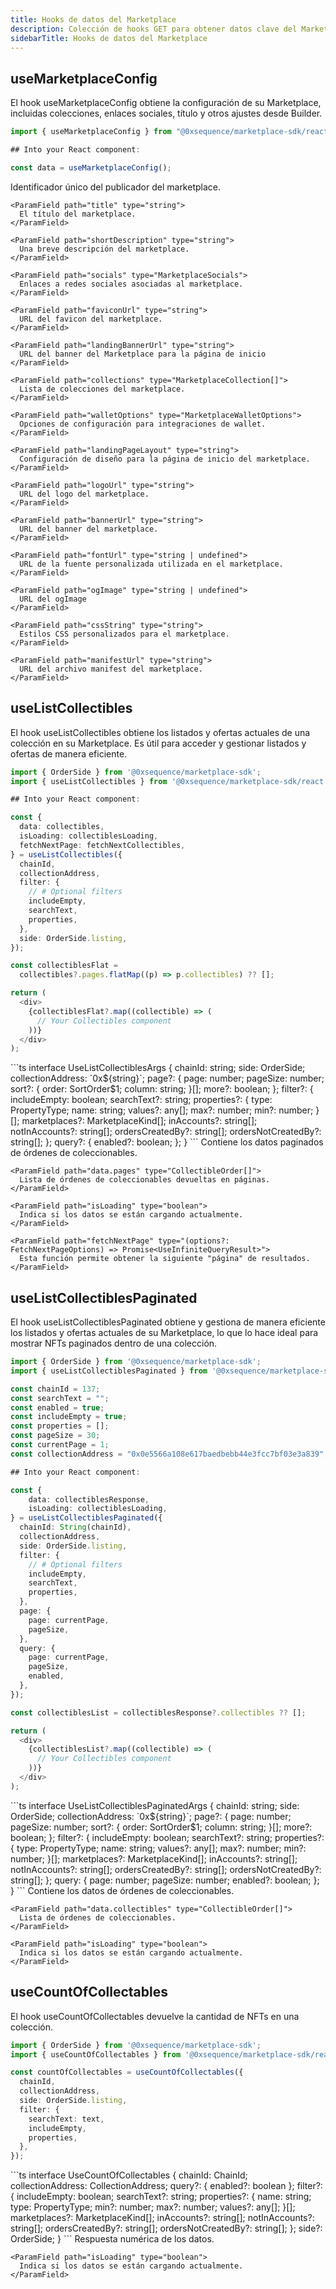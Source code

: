 ```yaml
---
title: Hooks de datos del Marketplace
description: Colección de hooks GET para obtener datos clave del Marketplace. Útiles para obtener y gestionar información del Marketplace en su interfaz de usuario.
sidebarTitle: Hooks de datos del Marketplace
---
```


## useMarketplaceConfig
El hook useMarketplaceConfig obtiene la configuración de su Marketplace, incluidas colecciones, enlaces sociales, título y otros ajustes desde Builder.

```ts
import { useMarketplaceConfig } from "@0xsequence/marketplace-sdk/react";

## Into your React component:

const data = useMarketplaceConfig();
```

<ResponseField name="useMarketplaceConfig">
  <ResponseField name="* return properties" />

  <Expandable>
    <ParamField path="publisherId" type="string">
      Identificador único del publicador del marketplace.
    </ParamField>

    <ParamField path="title" type="string">
      El título del marketplace.
    </ParamField>

    <ParamField path="shortDescription" type="string">
      Una breve descripción del marketplace.
    </ParamField>

    <ParamField path="socials" type="MarketplaceSocials">
      Enlaces a redes sociales asociadas al marketplace.
    </ParamField>

    <ParamField path="faviconUrl" type="string">
      URL del favicon del marketplace.
    </ParamField>

    <ParamField path="landingBannerUrl" type="string">
      URL del banner del Marketplace para la página de inicio
    </ParamField>

    <ParamField path="collections" type="MarketplaceCollection[]">
      Lista de colecciones del marketplace.
    </ParamField>

    <ParamField path="walletOptions" type="MarketplaceWalletOptions">
      Opciones de configuración para integraciones de wallet.
    </ParamField>

    <ParamField path="landingPageLayout" type="string">
      Configuración de diseño para la página de inicio del marketplace.
    </ParamField>

    <ParamField path="logoUrl" type="string">
      URL del logo del marketplace.
    </ParamField>

    <ParamField path="bannerUrl" type="string">
      URL del banner del marketplace.
    </ParamField>

    <ParamField path="fontUrl" type="string | undefined">
      URL de la fuente personalizada utilizada en el marketplace.
    </ParamField>

    <ParamField path="ogImage" type="string | undefined">
      URL del ogImage
    </ParamField>

    <ParamField path="cssString" type="string">
      Estilos CSS personalizados para el marketplace.
    </ParamField>

    <ParamField path="manifestUrl" type="string">
      URL del archivo manifest del marketplace.
    </ParamField>
  </Expandable>
</ResponseField>

## useListCollectibles
El hook useListCollectibles obtiene los listados y ofertas actuales de una colección en su Marketplace. Es útil para acceder y gestionar listados y ofertas de manera eficiente.

```ts
import { OrderSide } from '@0xsequence/marketplace-sdk';
import { useListCollectibles } from '@0xsequence/marketplace-sdk/react';

## Into your React component:

const {
  data: collectibles,
  isLoading: collectiblesLoading,
  fetchNextPage: fetchNextCollectibles,
} = useListCollectibles({
  chainId,
  collectionAddress,
  filter: {
    // # Optional filters
    includeEmpty,
    searchText,
    properties,
  },
  side: OrderSide.listing,
});

const collectiblesFlat =
  collectibles?.pages.flatMap((p) => p.collectibles) ?? [];

return (
  <div>
    {collectiblesFlat?.map((collectible) => (
      // Your Collectibles component
    ))}
  </div>
);
```

<ResponseField name="useListCollectibles">
  <ResponseField name="* params" />

  <Expandable>
    ```ts
    interface UseListCollectiblesArgs {
      chainId: string;
      side: OrderSide;
      collectionAddress: `0x${string}`;
      page?: {
        page: number;
        pageSize: number;
        sort?: {
          order: SortOrder$1;
          column: string;
        }[];
        more?: boolean;
      };
      filter?: {
        includeEmpty: boolean;
        searchText?: string;
        properties?: {
          type: PropertyType;
          name: string;
          values?: any[];
          max?: number;
          min?: number;
        }[];
        marketplaces?: MarketplaceKind[];
        inAccounts?: string[];
        notInAccounts?: string[];
        ordersCreatedBy?: string[];
        ordersNotCreatedBy?: string[];
      };
      query?: {
        enabled?: boolean;
      };
    }
    ```
  </Expandable>

  <ResponseField name="* return properties" />

  <Expandable>
    <ParamField path="data" type="ListCollectiblesReturn">
      Contiene los datos paginados de órdenes de coleccionables.
    </ParamField>

    <ParamField path="data.pages" type="CollectibleOrder[]">
      Lista de órdenes de coleccionables devueltas en páginas.
    </ParamField>

    <ParamField path="isLoading" type="boolean">
      Indica si los datos se están cargando actualmente.
    </ParamField>

    <ParamField path="fetchNextPage" type="(options?: FetchNextPageOptions) => Promise<UseInfiniteQueryResult>">
      Esta función permite obtener la siguiente "página" de resultados.
    </ParamField>
  </Expandable>
</ResponseField>

## useListCollectiblesPaginated
El hook useListCollectiblesPaginated obtiene y gestiona de manera eficiente los listados y ofertas actuales de su Marketplace, lo que lo hace ideal para mostrar NFTs paginados dentro de una colección.

```ts
import { OrderSide } from '@0xsequence/marketplace-sdk';
import { useListCollectiblesPaginated } from '@0xsequence/marketplace-sdk/react';

const chainId = 137;
const searchText = "";
const enabled = true;
const includeEmpty = true;
const properties = [];
const pageSize = 30;
const currentPage = 1;
const collectionAddress = "0x0e5566a108e617baedbebb44e3fcc7bf03e3a839";

## Into your React component:

const {
    data: collectiblesResponse,
    isLoading: collectiblesLoading,
} = useListCollectiblesPaginated({
  chainId: String(chainId),
  collectionAddress,
  side: OrderSide.listing,
  filter: {
    // # Optional filters
    includeEmpty,
    searchText,
    properties,
  },
  page: {
    page: currentPage,
    pageSize,
  },
  query: {
    page: currentPage,
    pageSize,
    enabled,
  },
});

const collectiblesList = collectiblesResponse?.collectibles ?? [];

return (
  <div>
    {collectiblesList?.map((collectible) => (
      // Your Collectibles component
    ))}
  </div>
);
```

<ResponseField name="useListCollectiblesPaginated details">
  <ResponseField name="* params" />

  <Expandable>
    ```ts
    interface UseListCollectiblesPaginatedArgs {
      chainId: string;
      side: OrderSide;
      collectionAddress: `0x${string}`;
      page?: {
        page: number;
        pageSize: number;
        sort?: {
          order: SortOrder$1;
          column: string;
        }[];
        more?: boolean;
      };
      filter?: {
        includeEmpty: boolean;
        searchText?: string;
        properties?: {
          type: PropertyType;
          name: string;
          values?: any[];
          max?: number;
          min?: number;
        }[];
        marketplaces?: MarketplaceKind[];
        inAccounts?: string[];
        notInAccounts?: string[];
        ordersCreatedBy?: string[];
        ordersNotCreatedBy?: string[];
      };
      query: {
        page: number;
        pageSize: number;
        enabled?: boolean;
      };
    }
    ```
  </Expandable>

  <ResponseField name="* return properties" />

  <Expandable>
    <ParamField path="data" type="ListCollectiblesReturn">
      Contiene los datos de órdenes de coleccionables.
    </ParamField>

    <ParamField path="data.collectibles" type="CollectibleOrder[]">
      Lista de órdenes de coleccionables.
    </ParamField>

    <ParamField path="isLoading" type="boolean">
      Indica si los datos se están cargando actualmente.
    </ParamField>
  </Expandable>
</ResponseField>

## useCountOfCollectables
El hook useCountOfCollectables devuelve la cantidad de NFTs en una colección.

```ts
import { OrderSide } from '@0xsequence/marketplace-sdk';
import { useCountOfCollectables } from '@0xsequence/marketplace-sdk/react';

const countOfCollectables = useCountOfCollectables({
  chainId,
  collectionAddress,
  side: OrderSide.listing,
  filter: {
    searchText: text,
    includeEmpty,
    properties,
  },
});
```

<ResponseField name="useCountOfCollectables details">
  <ResponseField name="* params" />

  <Expandable>
    ```ts
    interface UseCountOfCollectables {
      chainId: ChainId;
      collectionAddress: CollectionAddress;
      query?: { enabled?: boolean };
      filter?: {
        includeEmpty: boolean;
        searchText?: string;
        properties?: {
          name: string;
          type: PropertyType;
          min?: number;
          max?: number;
          values?: any[];
        }[];
        marketplaces?: MarketplaceKind[];
        inAccounts?: string[];
        notInAccounts?: string[];
        ordersCreatedBy?: string[];
        ordersNotCreatedBy?: string[];
      };
      side?: OrderSide;
    }
    ```
  </Expandable>

  <ResponseField name="* return properties" />

  <Expandable>
    <ParamField path="data" type="number">
      Respuesta numérica de los datos.
    </ParamField>

    <ParamField path="isLoading" type="boolean">
      Indica si los datos se están cargando actualmente.
    </ParamField>
  </Expandable>
</ResponseField>